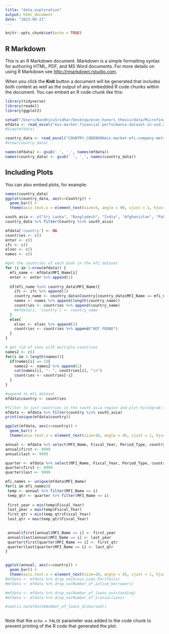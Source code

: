 ```yaml
---
title: "data_exploration"
output: html_document
date: "2023-09-21"
---
```


```r
knitr::opts_chunk$set(echo = TRUE)
```

## R Markdown

This is an R Markdown document. Markdown is a simple formatting syntax for authoring HTML, PDF, and MS Word documents. For more details on using R Markdown see <http://rmarkdown.rstudio.com>.

When you click the **Knit** button a document will be generated that includes both content as well as the output of any embedded R code chunks within the document. You can embed an R code chunk like this:

```r
library(tidyverse)
library(readxl)
library(ggplot2)
```


```r
setwd("/Users/NandhiniSridhar/Desktop/econ_honors_thesis/data/Microfinance")
mfdata <- read_excel("mix-market-financial-performance-dataset-in-usd.xlsx")
#View(mfdata)

country_data <- read_excel("COUNTRY_CODEBOOKmix-market-mfi-company-metadata.xlsx")
#View(country_data)

names(mfdata) <- gsub(' ', '_', names(mfdata))
names(country_data) <- gsub(' ', '_', names(country_data))
```

## Including Plots

You can also embed plots, for example:

```r
names(country_data)
ggplot(country_data, aes(x=Country)) + 
  geom_bar() +
  theme(axis.text.x = element_text(size=5, angle = 90, vjust = 1, hjust=1))
```
```r
south_asia <- c("Sri Lanka", "Bangladesh", "India", "Afghanistan", "Pakistan", "Bhutan", "Nepal", "Maldives")
country_data %>% filter(Country %in% south_asia)

mfdata['country'] <- NA
countries <- c()
enter <- c()
ifc <- c()
elsec <- c()
names <- c()

#get the countries of each bank in the mfi dataset
for (i in 1:nrow(mfdata)) {
  mfi_name <- mfdata$MFI_Name[i]
  enter <- enter %>% append(1)
  
  if(mfi_name %in% country_data$MFI_Name){
    ifc <- ifc %>% append(1)
    country_name <- country_data$Country[country_data$MFI_Name == mfi_name]
    names <- names %>% append(length(country_name))
    countries <- countries %>% append(country_name)
    #mfdata[i, 'country'] <- country_name
  }
  else{
    elsec <- elsec %>% append(1)
    countries <- countries %>% append("NOT FOUND")
  }
}

# get rid of ones with multiple countries
names2 <- c()
for(i in 1:length(names)){
  if(names[i] == 2){
    names2 <- names2 %>% append(1)
    cat(names[i], ": ", countries[i], "\n")
    countries <- countries[-i]
  }
}

#append to mfi dataset
mfdata$country <- countries
```


```r
#filter to just countries in the south asia region and plot histogram of distribution
mfdata <- mfdata %>% filter(country %in% south_asia)
print(unique(mfdata$country))

ggplot(mfdata, aes(x=country)) + 
  geom_bar() +
  theme(axis.text.x = element_text(size=10, angle = 45, vjust = 1, hjust=1))

annual <- mfdata %>% select(MFI_Name, Fiscal_Year, Period_Type, country) %>% filter(Period_Type == "ANN") %>% arrange(MFI_Name, Fiscal_Year)
annual$first <- 9999
annual$last <- 9999

quarter <- mfdata %>% select(MFI_Name, Fiscal_Year, Period_Type, country) %>% filter(Period_Type == "QTR") %>% arrange(MFI_Name, Fiscal_Year)
quarter$first <- 9999
quarter$last <- 9999

mfi_names <- unique(mfdata$MFI_Name)
for(i in mfi_names){
 temp <- annual %>% filter(MFI_Name == i)
 temp_qtr <- quarter %>% filter(MFI_Name == i)
 
 first_year = min(temp$Fiscal_Year)
 last_year = max(temp$Fiscal_Year)
 first_qtr = min(temp_qtr$Fiscal_Year)
 last_qtr = max(temp_qtr$Fiscal_Year)

 
 annual$first[annual$MFI_Name == i] <- first_year
 annual$last[annual$MFI_Name == i] <- last_year
 quarter$first[quarter$MFI_Name == i] <- first_qtr
 quarter$last[quarter$MFI_Name == i] <- last_qtr
}


ggplot(annual, aes(x=country)) + 
  geom_bar() +
  theme(axis.text.x = element_text(size=10, angle = 45, vjust = 1, hjust=1))
#mfdata <- mfdata %>% drop_na(Gross_Loan_Portfolio)
#mfdata <- mfdata %>% drop_na(Number_of_active_borrowers)
```


```r
#mfdata <- mfdata %>% drop_na(Number_of_loans_outstanding)
#mfdata <- mfdata %>% drop_na(Number_of_transactions)

#sum(is.na(mfdata$Number_of_loans_disbursed))



```

Note that the `echo = FALSE` parameter was added to the code chunk to prevent printing of the R code that generated the plot.
